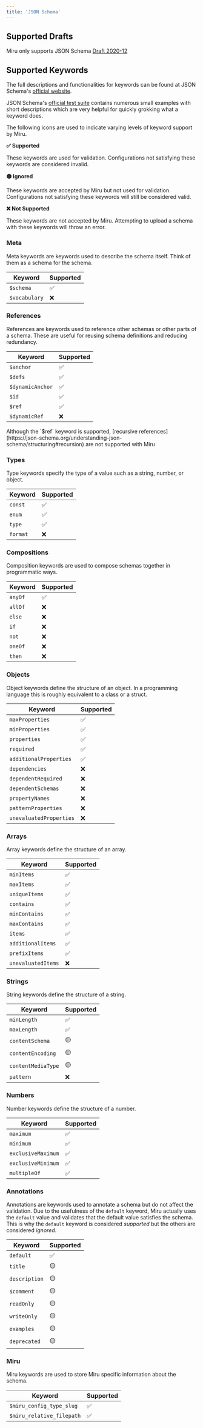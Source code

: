 ```yaml
---
title: 'JSON Schema'
---
```



<SchemaLanguages />

## Supported Drafts

Miru only supports JSON Schema [Draft 2020-12](https://json-schema.org/draft/2020-12)

## Supported Keywords
The full descriptions and functionalities for keywords can be found at JSON Schema's [official website](https://json-schema.org/understanding-json-schema/keywords). 

JSON Schema's [official test suite](https://github.com/json-schema-org/JSON-Schema-Test-Suite/tree/main/tests/draft2020-12) contains numerous small examples with short descriptions which are very helpful for quickly grokking what a keyword does.

The following icons are used to indicate varying levels of keyword support by Miru.

**✅ Supported**

These keywords are used for validation. Configurations not satisfying these keywords are considered invalid.

**🟡 Ignored**

These keywords are accepted by Miru but not used for validation. Configurations not satisfying these keywords will still be considered valid.

**❌ Not Supported**

These keywords are not accepted by Miru. Attempting to upload a schema with these keywords will throw an error.


### Meta

Meta keywords are keywords used to describe the schema itself. Think of them as a schema for the schema.

| Keyword | Supported |
|---------|-----------|
| `$schema` | ✅ |
| `$vocabulary` | ❌ |

### References

References are keywords used to reference other schemas or other parts of a schema. These are useful for reusing schema definitions and reducing redundancy.

| Keyword | Supported |
|---------|-----------|
| `$anchor` | ✅ |
| `$defs` | ✅ |
| `$dynamicAnchor` | ✅ |
| `$id` | ✅ |
| `$ref` | ✅ |
| `$dynamicRef` | ❌ |

<Warning>
    Although the `$ref` keyword is supported, [recursive references](https://json-schema.org/understanding-json-schema/structuring#recursion) are not supported with Miru
</Warning>

### Types

Type keywords specify the type of a value such as a string, number, or object.

| Keyword | Supported |
|---------|-----------|
| `const` | ✅ |
| `enum` | ✅ |
| `type` | ✅ |
| `format` | ❌ |

### Compositions

Composition keywords are used to compose schemas together in programmatic ways.

| Keyword | Supported |
|---------|-----------|
| `anyOf` | ✅ |
| `allOf` | ❌ |
| `else` | ❌ |
| `if` | ❌ |
| `not` | ❌ |
| `oneOf` | ❌ |
| `then` | ❌ |

### Objects

Object keywords define the structure of an object. In a programming language this is roughly equivalent to a class or a struct.

| Keyword | Supported |
|---------|-----------|
| `maxProperties` | ✅ |
| `minProperties` | ✅ |
| `properties` | ✅ |
| `required` | ✅ |
| `additionalProperties` | ✅ |
| `dependencies` | ❌ |
| `dependentRequired` | ❌ |
| `dependentSchemas` | ❌ |
| `propertyNames` | ❌ |
| `patternProperties` | ❌ |
| `unevaluatedProperties` | ❌ |

### Arrays

Array keywords define the structure of an array.

| Keyword | Supported |
|---------|-----------|
| `minItems` | ✅ |
| `maxItems` | ✅ |
| `uniqueItems` | ✅ |
| `contains` | ✅ |
| `minContains` | ✅ |
| `maxContains` | ✅ |
| `items` | ✅ |
| `additionalItems` | ✅ |
| `prefixItems` | ✅ |
| `unevaluatedItems` | ❌ |

### Strings

String keywords define the structure of a string.

| Keyword | Supported |
|---------|-----------|
| `minLength` | ✅ |
| `maxLength` | ✅ |
| `contentSchema` | 🟡 |
| `contentEncoding` | 🟡 |
| `contentMediaType` | 🟡 |
| `pattern` | ❌ |

### Numbers

Number keywords define the structure of a number.

| Keyword | Supported |
|---------|-----------|
| `maximum` | ✅ |
| `minimum` | ✅ |
| `exclusiveMaximum` | ✅ |
| `exclusiveMinimum` | ✅ |
| `multipleOf` | ✅ |

### Annotations

Annotations are keywords used to annotate a schema but do not affect the validation. Due to the usefulness of the `default` keyword, Miru actually uses the `default` value and validates that the default value satisfies the schema. This is why the `default` keyword is considered *supported* but the others are considered *ignored*.

| Keyword | Supported |
|---------|-----------|
| `default` | ✅ |
| `title` | 🟡 |
| `description` | 🟡 |
| `$comment` | 🟡 |
| `readOnly` | 🟡 |
| `writeOnly` | 🟡 |
| `examples` | 🟡 |
| `deprecated` | 🟡 |

### Miru 

Miru keywords are used to store Miru specific information about the schema.

| Keyword | Supported |
|---------|-----------|
| `$miru_config_type_slug` | ✅ |
| `$miru_relative_filepath` | ✅ |